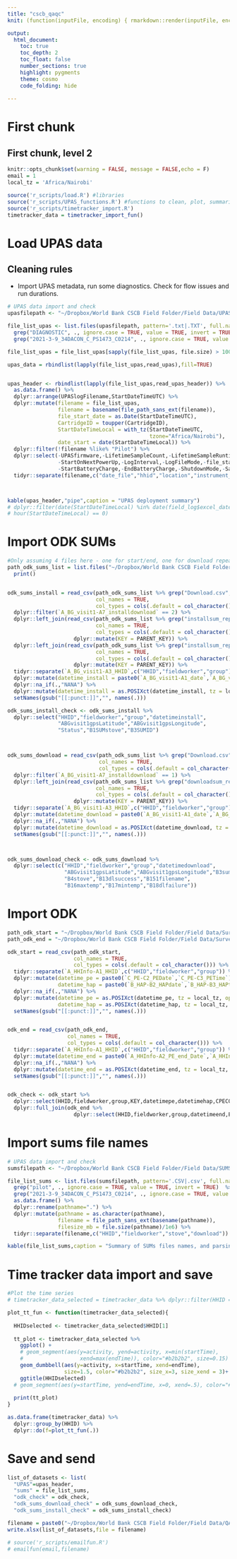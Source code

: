 ```yaml
---
title: "cscb_qaqc"
knit: (function(inputFile, encoding) { rmarkdown::render(inputFile, encoding = encoding, output_file = paste0('Results',substr(inputFile,1,nchar(inputFile)-4),Sys.Date(),'.html')) })

output: 
  html_document:
    toc: true
    toc_depth: 2
    toc_float: false
    number_sections: true
    highlight: pygments 
    theme: cosmo
    code_folding: hide
    
---
```

# First chunk
## First chunk, level 2
```r
knitr::opts_chunk$set(warning = FALSE, message = FALSE,echo = F)
email = 1
local_tz = 'Africa/Nairobi'

source('r_scripts/load.R') #libraries
source('r_scripts/UPAS_functions.R') #functions to clean, plot, summarize
source('r_scripts/timetracker_import.R') 
timetracker_data = timetracker_import_fun()


```



# Load UPAS data
## Cleaning rules
* Import UPAS metadata, run some diagnostics.  Check for flow issues and run durations.
``` r

# UPAS data import and check
upasfilepath <- "~/Dropbox/World Bank CSCB Field Folder/Field Data/UPAS Data"

file_list_upas <- list.files(upasfilepath, pattern='.txt|.TXT', full.names = T,recursive = T) %>% 
  grep("DIAGNOSTIC", ., ignore.case = TRUE, value = TRUE, invert = TRUE)  %>% 
  grep("2021-3-9_34DACON_C_PS1473_C0214", ., ignore.case = TRUE, value = TRUE, invert = TRUE)  

file_list_upas = file_list_upas[sapply(file_list_upas, file.size) > 10000]

upas_data = rbindlist(lapply(file_list_upas,read_upas),fill=TRUE)


upas_header <- rbindlist(lapply(file_list_upas,read_upas_header)) %>% 
  as.data.frame() %>% 
  dplyr::arrange(UPASlogFilename,StartDateTimeUTC) %>% 
  dplyr::mutate(filename = file_list_upas,
                filename = basename(file_path_sans_ext(filename)),
                file_start_date = as.Date(StartDateTimeUTC),
                CartridgeID = toupper(CartridgeID),
                StartDateTimeLocal = with_tz(StartDateTimeUTC,
                                             tzone="Africa/Nairobi"),
                date_start = date(StartDateTimeLocal)) %>%
  dplyr::filter(!filename %like% "Pilot") %>% 
  dplyr::select(-UPASfirmware,-LifetimeSampleCount,-LifetimeSampleRuntime,-GPSUTCOffset,ProgrammedStartDelay,-AppLock,-AppVersion,
                -StartOnNextPowerUp,-LogInterval,-LogFileMode,-file_start_date,-DutyCycleWindow,-GPSEnabled,-ProgrammedStartDelay,
                -StartBatteryCharge,-EndBatteryCharge,-ShutdownMode,-SampledRuntime,-VolumetricFlowRate,-FlowOffset) %>% 
  tidyr::separate(filename,c("date_file","hhid","location","instrument_id"),sep = "_",extra = "warn",fill = "warn",remove = TRUE)



kable(upas_header,"pipe",caption = "UPAS deployment summary")
# dplyr::filter(date(StartDateTimeLocal) %in% date(field_log$excel_datetime_start) | 
# hour(StartDateTimeLocal) == 0)

```

# Import ODK SUMs
```r

#Only assuming 4 files here - one for start/end, one for download repeat, and two for install repeats.  Make sure this is true!
path_odk_sums_list = list.files("~/Dropbox/World Bank CSCB Field Folder/Field Data/Survey Data (ODK)/SUMS",pattern = ".csv|.CSV",full.names = T) %>% 
  print()


odk_sums_install = read_csv(path_odk_sums_list %>% grep("Download.csv",., ignore.case = TRUE, value = TRUE, invert = FALSE),
                            col_names = TRUE,
                            col_types = cols(.default = col_character())) %>% 
  dplyr::filter(`A_BG_visit1-A7_installdownload` == 2) %>% 
  dplyr::left_join(read_csv(path_odk_sums_list %>% grep("installsum_repeat1",., ignore.case = TRUE, value = TRUE, invert = FALSE),
                            col_names = TRUE,
                            col_types = cols(.default = col_character())) %>% 
                     dplyr::mutate(KEY = PARENT_KEY)) %>% 
  dplyr::left_join(read_csv(path_odk_sums_list %>% grep("installsum_repeat2",., ignore.case = TRUE, value = TRUE, invert = FALSE),
                            col_names = TRUE,
                            col_types = cols(.default = col_character())) %>% 
                     dplyr::mutate(KEY = PARENT_KEY)) %>% 
  tidyr::separate(`A_BG_visit1-A3_HHID`,c("HHID","fieldworker","group")) %>% 
  dplyr::mutate(datetime_install = paste0(`A_BG_visit1-A1_date`,`A_BG_visit1-A2_visittime`)) %>% 
  dplyr::na_if(.,"NANA") %>% 
  dplyr::mutate(datetime_install = as.POSIXct(datetime_install, tz = local_tz, optional = FALSE)) %>% 
  setNames(gsub("[[:punct:]]","", names(.))) 

odk_sums_install_check <- odk_sums_install %>% 
  dplyr::select("HHID","fieldworker","group","datetimeinstall",
                "ABGvisit1gpsLatitude","ABGvisit1gpsLongitude",
                "Status","B1SUMstove","B3SUMID")



odk_sums_download = read_csv(path_odk_sums_list %>% grep("Download.csv",., ignore.case = TRUE, value = TRUE, invert = FALSE),
                             col_names = TRUE,
                             col_types = cols(.default = col_character())) %>% 
  dplyr::filter(`A_BG_visit1-A7_installdownload` == 1) %>% 
  dplyr::left_join(read_csv(path_odk_sums_list %>% grep("downloadsum_repeat.csv",., ignore.case = TRUE, value = TRUE, invert = FALSE),
                            col_names = TRUE,
                            col_types = cols(.default = col_character())) %>% 
                     dplyr::mutate(KEY = PARENT_KEY)) %>% 
  tidyr::separate(`A_BG_visit1-A3_HHID`,c("HHID","fieldworker","group")) %>% 
  dplyr::mutate(datetime_download = paste0(`A_BG_visit1-A1_date`,`A_BG_visit1-A2_visittime`)) %>% 
  dplyr::na_if(.,"NANA") %>% 
  dplyr::mutate(datetime_download = as.POSIXct(datetime_download, tz = local_tz, optional = FALSE)) %>% 
  setNames(gsub("[[:punct:]]","", names(.))) 



odk_sums_download_check <- odk_sums_download %>% 
  dplyr::select(c("HHID","fieldworker","group","datetimedownload",
                  "ABGvisit1gpsLatitude","ABGvisit1gpsLongitude","B3sumid",
                  "B4stove","B13dlsuccess","B151filename",
                  "B16maxtemp","B17mintemp","B18dlfailure"))

```

# Import ODK 
```r

path_odk_start = "~/Dropbox/World Bank CSCB Field Folder/Field Data/Survey Data (ODK)/Instrument Start-End/WBCSCB_InstrumentStart_v2.csv"
path_odk_end = "~/Dropbox/World Bank CSCB Field Folder/Field Data/Survey Data (ODK)/Instrument Start-End/WBCSCB_InstrumentEnd_v1.csv"

odk_start = read_csv(path_odk_start,
                     col_names = TRUE,
                     col_types = cols(.default = col_character())) %>% 
  tidyr::separate(`A_HHInfo-A1_HHID`,c("HHID","fieldworker","group")) %>% 
  dplyr::mutate(datetime_pe = paste0(`C_PE-C2_PEDate`,`C_PE-C3_PETime`),
                datetime_hap = paste0(`B_HAP-B2_HAPdate`,`B_HAP-B3_HAPtime`)) %>% 
  dplyr::na_if(.,"NANA") %>% 
  dplyr::mutate(datetime_pe = as.POSIXct(datetime_pe, tz = local_tz, optional = FALSE),
                datetime_hap = as.POSIXct(datetime_hap, tz = local_tz, optional = FALSE)) %>% 
  setNames(gsub("[[:punct:]]","", names(.))) 


odk_end = read_csv(path_odk_end,
                   col_names = TRUE,
                   col_types = cols(.default = col_character())) %>% 
  tidyr::separate(`A_HHInfo-A1_HHID`,c("HHID","fieldworker","group")) %>% 
  dplyr::mutate(datetime_end = paste0(`A_HHInfo-A2_PE_end_Date`,`A_HHInfo-A3_PE_end_Time`)) %>% 
  dplyr::na_if(.,"NANA") %>% 
  dplyr::mutate(datetime_end = as.POSIXct(datetime_end, tz = local_tz, optional = FALSE)) %>% 
  setNames(gsub("[[:punct:]]","", names(.))) 


odk_check <- odk_start %>% 
  dplyr::select(HHID,fieldworker,group,KEY,datetimepe,datetimehap,CPEC0PEUPASID,BHAPB0HAPUPASID) %>% 
  dplyr::full_join(odk_end %>% 
                     dplyr::select(HHID,fieldworker,group,datetimeend,ESampleEndE24notes))

```

# Import sums file names
```r

# UPAS data import and check
sumsfilepath <- "~/Dropbox/World Bank CSCB Field Folder/Field Data/SUMS Data" 

file_list_sums <- list.files(sumsfilepath, pattern='.CSV|.csv', full.names = T,recursive = T) %>% 
  grep("pilot", ., ignore.case = TRUE, value = TRUE, invert = TRUE)  %>% 
  grep("2021-3-9_34DACON_C_PS1473_C0214", ., ignore.case = TRUE, value = TRUE, invert = TRUE) %>% 
  as.data.frame() %>% 
  dplyr::rename(pathname=".") %>% 
  dplyr::mutate(pathname = as.character(pathname),
                filename = file_path_sans_ext(basename(pathname)),
                filesize_mb = file.size(pathname)/1e6) %>% 
  tidyr::separate(filename,c("HHID","fieldworker","stove","download"))

kable(file_list_sums,caption = "Summary of SUMs files names, and parsing attempt","pipe")
```

# Time tracker data import and save
```r

#Plot the time series
# timetracker_data_selected = timetracker_data %>% dplyr::filter(HHID == "12_DA_CON")

plot_tt_fun <- function(timetracker_data_selected){
  
  HHIDselected <- timetracker_data_selected$HHID[1]
  
  tt_plot <- timetracker_data_selected %>% 
    ggplot() +  
    # geom_segment(aes(y=activity, yend=activity, x=min(startTime),
    #                  xend=max(endTime)), color="#b2b2b2", size=0.15) %>% 
    geom_dumbbell(aes(y=activity, x=startTime, xend=endTime),
                  size=1.5, color="#b2b2b2", size_x=3, size_xend = 3)+
    ggtitle(HHIDselected)
  # geom_segment(aes(y=startTime, yend=endTime, x=0, xend=.5), color="#b2b2b2", size=0.15)
  
  print(tt_plot)
}

as.data.frame(timetracker_data) %>%
  dplyr::group_by(HHID) %>%
  dplyr::do(f=plot_tt_fun(.))

```


# Save and send
```r


list_of_datasets <- list(
  "UPAS"=upas_header,
  "sums" = file_list_sums,
  "odk_check" = odk_check,
  "odk_sums_download_check" = odk_sums_download_check,
  "odk_sums_install_check" = odk_sums_install_check)

filename = paste0("~/Dropbox/World Bank CSCB Field Folder/Field Data/QA Reports/CSCB_QA_Report_",  Sys.Date(), ".xlsx")
write.xlsx(list_of_datasets,file = filename)

# source('r_scripts/emailfun.R')
# emailfun(email,filename)


```